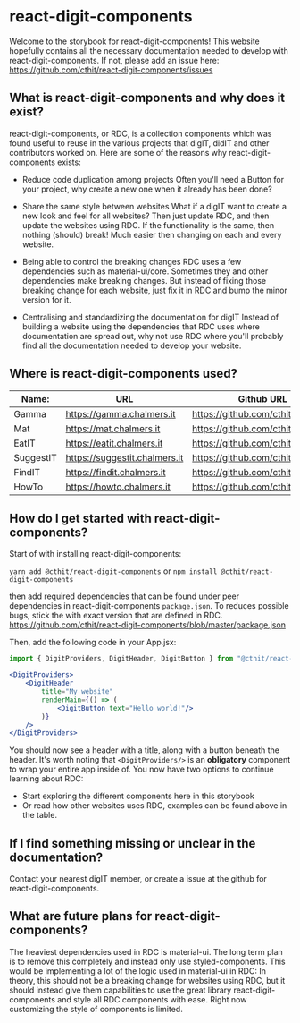 
<Meta title="README"/>

# react-digit-components

Welcome to the storybook for react-digit-components! This website hopefully contains all the necessary documentation
needed to develop with react-digit-components. If not, please add an issue here: https://github.com/cthit/react-digit-components/issues

## What is react-digit-components and why does it exist?

react-digit-components, or RDC, is a collection components which was found useful to reuse in the various projects that
digIT, didIT and other contributors worked on. Here are some of the reasons why react-digit-components exists:

* Reduce code duplication among projects
Often you'll need a Button for your project, why create a new one when it already has been done?

* Share the same style between websites
What if a digIT want to create a new look and feel for all websites? Then just update RDC, and then update the websites
using RDC. If the functionality is the same, then nothing (should) break! Much easier then changing on each and every
website.

* Being able to control the breaking changes
RDC uses a few dependencies such as material-ui/core. Sometimes they and other dependencies make breaking changes. But
instead of fixing those breaking change for each website, just fix it in RDC and bump the minor version for it.

* Centralising and standardizing the documentation for digIT
Instead of building a website using the dependencies that RDC uses where documentation are spread out, why not use
RDC where you'll probably find all the documentation needed to develop your website.

## Where is react-digit-components used?

| Name:     	| URL                           	| Github URL                        	|
|-----------	|-------------------------------	|------------------------------------	|
| Gamma     	| https://gamma.chalmers.it     	| https://github.com/cthit/gamma     	|
| Mat       	| https://mat.chalmers.it       	| https://github.com/cthit/mat       	|
| EatIT     	| https://eatit.chalmers.it     	| https://github.com/cthit/eatit     	|
| SuggestIT 	| https://suggestit.chalmers.it 	| https://github.com/cthit/suggestit 	|
| FindIT    	| https://findit.chalmers.it    	| https://github.com/cthit/findit    	|
| HowTo     	| https://howto.chalmers.it     	| https://github.com/cthit/HowTo     	|

## How do I get started with react-digit-components?

Start of with installing react-digit-components:

`yarn add @cthit/react-digit-components`
or
`npm install @cthit/react-digit-components`

then add required dependencies that can be found under peer dependencies in react-digit-components `package.json`. To
reduces possible bugs, stick the with exact version that are defined in RDC. https://github.com/cthit/react-digit-components/blob/master/package.json

Then, add the following code in your App.jsx:
```jsx
import { DigitProviders, DigitHeader, DigitButton } from "@cthit/react-digit-components"
```

```jsx
<DigitProviders>
    <DigitHeader
        title="My website"
        renderMain={() => (
            <DigitButton text="Hello world!"/>
        )}
    />
</DigitProviders>
```

You should now see a header with a title, along with a button beneath the header. It's worth noting that
`<DigitProviders/>` is an **obligatory** component to wrap your entire app inside of. You now have two options to
continue learning about RDC:

* Start exploring the different components here in this storybook
* Or read how other websites uses RDC, examples can be found above in the table.

## If I find something missing or unclear in the documentation?

Contact your nearest digIT member, or create a issue at the github for react-digit-components.

## What are future plans for react-digit-components?

The heaviest dependencies used in RDC is material-ui. The long term plan is to remove this completely and instead only
use styled-components. This would be implementing a lot of the logic used in material-ui in RDC: In theory, this should
not be a breaking change for websites using RDC, but it should instead give them capabilities to use the great library
react-digit-components and style all RDC components with ease. Right now customizing the style of components is limited.